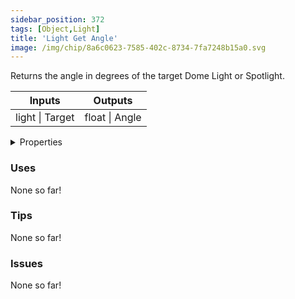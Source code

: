 ```yaml
---
sidebar_position: 372
tags: [Object,Light]
title: 'Light Get Angle'
image: /img/chip/8a6c0623-7585-402c-8734-7fa7248b15a0.svg
---
```


Returns the angle in degrees of the target Dome Light or Spotlight.



<IChip uuid="8a6c0623-7585-402c-8734-7fa7248b15a0"/>

<table><thead><tr><th>Inputs</th><th>Outputs</th></tr></thead><tbody><tr><td>light | Target</td><td>float | Angle</td></tr></tbody></table>

<details>
  <summary>Properties</summary>
  <div>
    <div>
    <table>
      <tbody>
        <tr>
          <td>Is beta required?</td>
          <td>No</td>
        </tr>
        <tr>
          <td>Is chip a trolling risk?</td>
          <td>No</td>
        </tr>
        <tr>
          <td>Is chip a role assignment risk?</td>
          <td>No</td>
        </tr>
        <tr>
          <td>Chip UUID</td>
          <td>8a6c0623-7585-402c-8734-7fa7248b15a0</td>
        </tr>
        <tr>
          <td>Room availability</td>
          <td>Available everywhere</td>
        </tr>
      </tbody>
    </table>
    </div>
  </div>
</details>

### Uses

None so far!

### Tips

None so far!

### Issues

None so far!